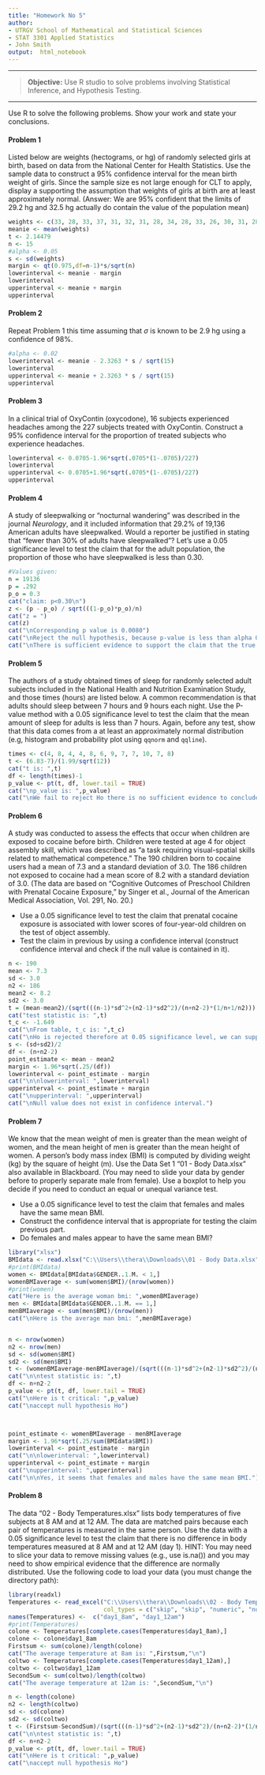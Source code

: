 ---
title: "Homework No 5"
author:
- UTRGV School of Mathematical and Statistical Sciences
- STAT 3301 Applied Statistics
- John Smith
output:  html_notebook
---

---

>**Objective:** Use R studio to solve problems involving Statistical Inference,
and Hypothesis Testing.

---

Use R to solve the following problems. Show your work and state your conclusions.

#### Problem 1
Listed below are weights (hectograms, or hg) of randomly selected girls at birth,
based on data from the National Center for Health Statistics. Use the sample data to construct a
95% confidence interval for the mean birth weight of girls. Since the sample size es not large enough for
CLT to apply, display a supporting the assumption that weights of girls at birth are at least approximately
normal. (Answer: We are 95% confident that the limits of 29.2 hg and 32.5 hg actually do contain
the value of the population mean)
```{r}
weights <- c(33, 28, 33, 37, 31, 32, 31, 28, 34, 28, 33, 26, 30, 31, 28)
meanie <- mean(weights)
t <- 2.14479
n <- 15
#alpha <- 0.05
s <- sd(weights)
margin <- qt(0.975,df=n-1)*s/sqrt(n)
lowerinterval <- meanie - margin
lowerinterval
upperinterval <- meanie + margin
upperinterval
```



#### Problem 2
Repeat Problem 1 this time assuming that $\sigma$ is known to be 2.9 hg using a confidence of 98%.

```{r}
#alpha <- 0.02
lowerinterval <- meanie - 2.3263 * s / sqrt(15)
lowerinterval
upperinterval <- meanie + 2.3263 * s / sqrt(15)
upperinterval
```


#### Problem 3
In a clinical trial of OxyContin (oxycodone), 16 subjects experienced headaches
among the 227 subjects treated with OxyContin. Construct a 95% confidence interval for
the proportion of treated subjects who experience headaches.

```{r}
lowerinterval <- 0.0705-1.96*sqrt(.0705*(1-.0705)/227)
lowerinterval
upperinterval <- 0.0705+1.96*sqrt(.0705*(1-.0705)/227)
upperinterval
```


#### Problem 4
A study of sleepwalking or “nocturnal wandering” was described in the journal
*Neurology*, and it included information that 29.2% of 19,136 American adults have
sleepwalked. Would a reporter be justified in stating that “fewer than 30% of adults have sleepwalked”?
Let’s use a 0.05 significance level to test the claim that for the adult population,
the proportion of those who have sleepwalked is less than 0.30.

```{r}
#Values given:
n = 19136
p = .292
p_o = 0.3
cat("claim: p<0.30\n")
z <- (p - p_o) / sqrt(((1-p_o)*p_o)/n)
cat("z = ")
cat(z)
cat("\nCorresponding p value is 0.0080")
cat("\nReject the null hypothesis, because p-value is less than alpha 0.05.")
cat("\nThere is sufficient evidence to support the claim that the true popuilation proportion is less than 0.30.")
```


#### Problem 5
The authors of a study obtained times of sleep for randomly selected adult subjects included
in the National Health and Nutrition Examination Study, and those times
(hours) are listed below. A common recommendation is
that adults should sleep between 7 hours and 9 hours each night. Use the P-value
method with a 0.05 significance level to test the claim that the mean amount of
sleep for adults is less than 7 hours. Again, before any test, show that this data comes from a at least
an approximately normal distribution (e.g, histogram and probability plot using `qqnorm` and `qqline`).
```{r}
times <- c(4, 8, 4, 4, 8, 6, 9, 7, 7, 10, 7, 8)
t <- (6.83-7)/(1.99/sqrt(12))
cat("t is: ",t)
df <- length(times)-1
p_value <- pt(t, df, lower.tail = TRUE)
cat("\np_value is: ",p_value)
cat("\nWe fail to reject Ho there is no sufficient evidence to conclude that the mean amount of sleep for adults is less than 7 hours.")
```

#### Problem 6
A study was conducted to assess the effects that occur
when children are exposed to cocaine before birth. Children were tested at age 4 for object
assembly skill, which was described as “a task requiring visual-spatial skills related to mathematical
competence.” The 190 children born to cocaine users had a mean of 7.3 and a standard
deviation of 3.0. The 186 children not exposed to cocaine had a mean score of 8.2 with a standard
deviation of 3.0. (The data are based on “Cognitive Outcomes of Preschool Children with
Prenatal Cocaine Exposure,” by Singer et al., Journal of the American Medical Association,
Vol. 291, No. 20.)

- Use a 0.05 significance level to test the claim that prenatal cocaine exposure is associated
with lower scores of four-year-old children on the test of object assembly.
- Test the claim in previous by using a confidence interval (construct confidence interval and check if the null value is contained in it). 
```{r}
n <- 190
mean <- 7.3
sd <- 3.0
n2 <- 186
mean2 <- 8.2
sd2 <- 3.0
t = (mean-mean2)/(sqrt(((n-1)*sd^2+(n2-1)*sd2^2)/(n+n2-2)*(1/n+1/n2)))
cat("test statistic is: ",t)
t_c <- -1.649
cat("\nFrom table, t_c is: ",t_c)
cat("\nHo is rejected therefore at 0.05 significance level, we can support the claim that prenatal cocaine exposure is associated with lower scores of four year old children on the test of object assembly.")
s <- (sd+sd2)/2
df <- (n+n2-2)
point_estimate <- mean - mean2
margin <- 1.96*sqrt(.25/(df))
lowerinterval <- point_estimate - margin
cat("\n\nlowerinterval: ",lowerinterval)
upperinterval <- point_estimate + margin
cat("\nupperinterval: ",upperinterval)
cat("\nNull value does not exist in confidence interval.")
```



#### Problem 7 
We know that the mean weight of men is greater than the mean weight of women, and
the mean height of men is greater than the mean height of women. A person’s body mass index
(BMI) is computed by dividing weight (kg) by the square of height (m). Use the Data Set 1 “01 - Body Data.xlsx” 
also available in
Blackboard. (You may need to slide your data by gender before to properly separate male from female).
Use a boxplot to help you decide if you need to conduct an equal or unequal variance test.

- Use a 0.05 significance level to test the claim that females and males have the same mean
BMI.
- Construct the confidence interval that is appropriate for testing the claim previous part.
- Do females and males appear to have the same mean BMI?

```{r}
library("xlsx")
BMIdata <- read.xlsx("C:\\Users\\thera\\Downloads\\01 - Body Data.xlsx", sheetIndex = 1)
#print(BMIdata)
women <- BMIdata[BMIdata$GENDER..1.M. < 1,]
womenBMIaverage <- sum(women$BMI)/(nrow(women))
#print(women)
cat("Here is the average woman bmi: ",womenBMIaverage)
men <- BMIdata[BMIdata$GENDER..1.M. == 1,]
menBMIaverage <- sum(men$BMI)/(nrow(men))
cat("\nHere is the average man bmi: ",menBMIaverage)


n <- nrow(women)
n2 <- nrow(men)
sd <- sd(women$BMI)
sd2 <- sd(men$BMI)
t <- (womenBMIaverage-menBMIaverage)/(sqrt(((n-1)*sd^2+(n2-1)*sd2^2)/(n+n2-2)*(1/n+1/n2)))
cat("\n\ntest statistic is: ",t)
df <- n+n2-2
p_value <- pt(t, df, lower.tail = TRUE)
cat("\nHere is t critical: ",p_value)
cat("\naccept null hypothesis Ho")



point_estimate <- womenBMIaverage - menBMIaverage
margin <- 1.96*sqrt(.25/sum(BMIdata$BMI))
lowerinterval <- point_estimate - margin
cat("\n\nlowerinterval: ",lowerinterval)
upperinterval <- point_estimate + margin
cat("\nupperinterval: ",upperinterval)
cat("\n\nYes, it seems that females and males have the same mean BMI.")
```



#### Problem 8

The data "02 - Body Temperatures.xlsx" lists body temperatures of five subjects at 8 AM and at 12 AM. The data
are matched pairs because each pair of temperatures is measured in the same person. Use the data with a 0.05
significance level to test the claim that
there is no difference in body temperatures measured at 8 AM and at 12 AM (day 1).
HINT: You may need to slice your data to remove missing values (e.g., use is.na()) and you may need to 
show empirical evidence that the difference are normally distributed. Use the following code to load 
your data (you must change the directory path):

```{r}
library(readxl)
Temperatures <- read_excel("C:\\Users\\thera\\Downloads\\02 - Body Temperatures.xlsx", 
                           col_types = c("skip", "skip", "numeric", "numeric", "skip", "skip") )
names(Temperatures) <-  c("day1_8am", "day1_12am")
#print(Temperatures)
colone <- Temperatures[complete.cases(Temperatures$day1_8am),]
colone <- colone$day1_8am
Firstsum <- sum(colone)/length(colone)
cat("The average temperature at 8am is: ",Firstsum,"\n")
coltwo <- Temperatures[complete.cases(Temperatures$day1_12am),]
coltwo <- coltwo$day1_12am
SecondSum <- sum(coltwo)/length(coltwo)
cat("The average temperature at 12am is: ",SecondSum,"\n")

n <- length(colone)
n2 <- length(coltwo)
sd <- sd(colone)
sd2 <- sd(coltwo)
t <- (Firstsum-SecondSum)/(sqrt(((n-1)*sd^2+(n2-1)*sd2^2)/(n+n2-2)*(1/n+1/n2)))
cat("\n\ntest statistic is: ",t)
df <- n+n2-2
p_value <- pt(t, df, lower.tail = TRUE)
cat("\nHere is t critical: ",p_value)
cat("\naccept null hypothesis Ho")
```


























